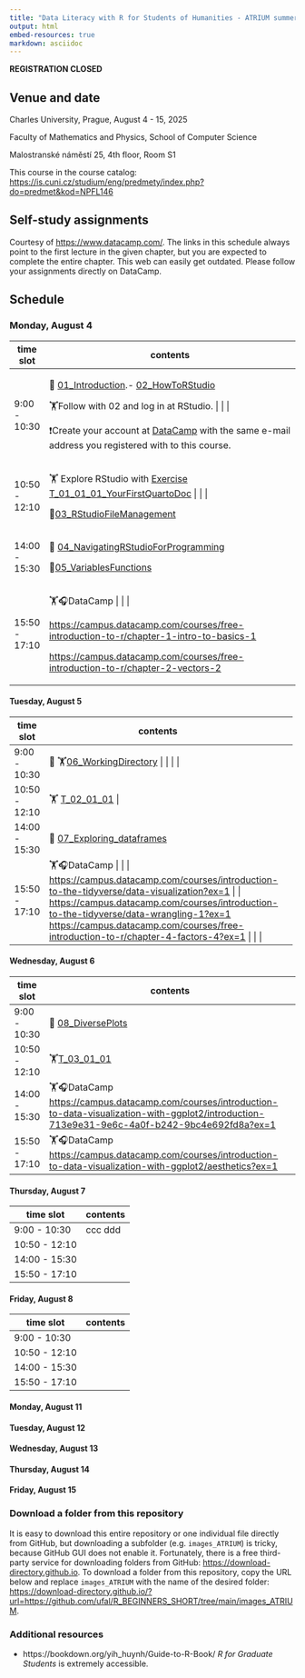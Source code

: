 ```yaml
---
title: "Data Literacy with R for Students of Humanities - ATRIUM summer school"
output: html
embed-resources: true
markdown: asciidoc
---
```


**REGISTRATION CLOSED**

## Venue and date

Charles University, Prague, August 4 - 15, 2025

Faculty of Mathematics and Physics, School of Computer Science

Malostranské náměstí 25, 4th floor, Room S1

This course in the course catalog: <https://is.cuni.cz/studium/eng/predmety/index.php?do=predmet&kod=NPFL146>

## Self-study assignments

Courtesy of <https://www.datacamp.com/>. The links in this schedule always point to the first lecture in the given chapter, but you are expected to complete the entire chapter. This web can easily get outdated. Please follow your assignments directly on DataCamp.

## Schedule

### Monday, August 4

+---------------+------------------------------------------------------------------------------------------------------------------------------------------------------------------------+
| time slot     | contents                                                                                                                                                               |
+===============+========================================================================================================================================================================+
| 9:00 - 10:30  | 🧭 [01_Introduction](https://ufal.github.io/R_BEGINNERS_SHORT/01_Introduction.html).- [02_HowToRStudio](https://ufal.github.io/R_BEGINNERS_SHORT/02_HowToRStudio.html) |
|               |                                                                                                                                                                        |
|               | 🏋️Follow with 02 and log in at RStudio. \| \|                                                                                                                          |
|               |                                                                                                                                                                        |
|               | ❗Create your account at [DataCamp](%5Bhttps://www.datacamp.com/users/sign_up%5D(#0)) with the same e-mail address you registered with to this course.                 |
+---------------+------------------------------------------------------------------------------------------------------------------------------------------------------------------------+
| 10:50 - 12:10 | 🏋️ Explore RStudio with [Exercise T_01_01_01_YourFirstQuartoDoc](https://ufal.github.io/R_BEGINNERS_SHORT/EXERCISES/T_01_01_01_YourFirstQuartoDoc.html) \| \|          |
|               |                                                                                                                                                                        |
|               | 🧭[03_RStudioFileManagement](https://ufal.github.io/R_BEGINNERS_SHORT/03_RStudioFileManagement.html)                                                                   |
+---------------+------------------------------------------------------------------------------------------------------------------------------------------------------------------------+
| 14:00 - 15:30 | 🧭 [04_NavigatingRStudioForProgramming](https://ufal.github.io/R_BEGINNERS_SHORT/04_NavigatingRStudioForProgramming.html)                                              |
|               |                                                                                                                                                                        |
|               | 🧭[05_VariablesFunctions](https://ufal.github.io/R_BEGINNERS_SHORT/05_VariablesFunctions.html)                                                                         |
+---------------+------------------------------------------------------------------------------------------------------------------------------------------------------------------------+
| 15:50 - 17:10 | 🏋️🎧DataCamp \| \|                                                                                                                                                     |
|               |                                                                                                                                                                        |
|               | <https://campus.datacamp.com/courses/free-introduction-to-r/chapter-1-intro-to-basics-1>                                                                               |
|               |                                                                                                                                                                        |
|               | <https://campus.datacamp.com/courses/free-introduction-to-r/chapter-2-vectors-2>                                                                                       |
+---------------+------------------------------------------------------------------------------------------------------------------------------------------------------------------------+

#### Tuesday, August 5

+---------------+------------------------------------------------------------------------------------------------------------------------------------------------------------------------------------------------------------------------------------------------------------------------------------------------------------+-------+
| time slot     | contents                                                                                                                                                                                                                                                                                                   |       |
+===============+============================================================================================================================================================================================================================================================================================================+=======+
| 9:00 - 10:30  | 🧭 🏋️[06_WorkingDirectory](#0) \| \|                                                                                                                                                                                                                                                                       |       |
+---------------+------------------------------------------------------------------------------------------------------------------------------------------------------------------------------------------------------------------------------------------------------------------------------------------------------------+-------+
| 10:50 - 12:10 | 🏋 ️[T_02_01_01](https://ufal.github.io/R_BEGINNERS_SHORT/EXERCISES/T_02_01_01.html) \|                                                                                                                                                                                                                      |       |
+---------------+------------------------------------------------------------------------------------------------------------------------------------------------------------------------------------------------------------------------------------------------------------------------------------------------------------+-------+
| 14:00 - 15:30 | 🧭 [07_Exploring_dataframes](https://ufal.github.io/R_BEGINNERS_SHORT/07_Exploring_dataframes.html)                                                                                                                                                                                                        |       |
+---------------+------------------------------------------------------------------------------------------------------------------------------------------------------------------------------------------------------------------------------------------------------------------------------------------------------------+-------+
| 15:50 - 17:10 | 🏋️🎧DataCamp \| \| \| <https://campus.datacamp.com/courses/introduction-to-the-tidyverse/data-visualization?ex=1> \| \| <https://campus.datacamp.com/courses/introduction-to-the-tidyverse/data-wrangling-1?ex=1> <https://campus.datacamp.com/courses/free-introduction-to-r/chapter-4-factors-4?ex=1> \| |       |
+---------------+------------------------------------------------------------------------------------------------------------------------------------------------------------------------------------------------------------------------------------------------------------------------------------------------------------+-------+

#### Wednesday, August 6


| time slot      | contents                                                                                                                                     |
|----------------|----------------------------------------------------------------------------------------------------------------------------------------------|
| 9:00 - 10:30   |🧭 [08_DiversePlots](https://ufal.github.io/R_BEGINNERS_SHORT/08_DiversePlots.html)                                                        |
| 10:50 - 12:10  |🏋[T_03_01_01](https://ufal.github.io/R_BEGINNERS_SHORT/EXERCISES/T_03_01_01.html)                                                            |
| 14:00 - 15:30  |🏋️🎧DataCamp <https://campus.datacamp.com/courses/introduction-to-data-visualization-with-ggplot2/introduction-713e9e31-9e6c-4a0f-b242-9bc4e692fd8a?ex=1>   |
| 15:50 - 17:10  |🏋️🎧DataCamp    <https://campus.datacamp.com/courses/introduction-to-data-visualization-with-ggplot2/aesthetics?ex=1>              |

#### Thursday, August 7  

| time slot     | contents |
|---------------|----------|
| 9:00 - 10:30  |  ccc  ddd      |
| 10:50 - 12:10 |          |
| 14:00 - 15:30 |          |
| 15:50 - 17:10 |          |

#### Friday, August 8

| time slot     | contents |
|---------------|----------|
| 9:00 - 10:30  |          |
| 10:50 - 12:10 |          |
| 14:00 - 15:30 |          |
| 15:50 - 17:10 |          |

#### Monday, August 11

#### Tuesday, August 12

#### Wednesday, August 13

#### Thursday, August 14

#### Friday, August 15

### Download a folder from this repository

It is easy to download this entire repository or one individual file directly from GitHub, but downloading a subfolder (e.g. `images_ATRIUM`) is tricky, because GitHub GUI does not enable it. Fortunately, there is a free third-party service for downloading folders from GitHub: <https://download-directory.github.io>. To download a folder from this repository, copy the URL below and replace `images_ATRIUM` with the name of the desired folder: <https://download-directory.github.io/?url=https://github.com/ufal/R_BEGINNERS_SHORT/tree/main/images_ATRIUM>.

### Additional resources

-   https://bookdown.org/yih_huynh/Guide-to-R-Book/ *R for Graduate Students* is extremely accessible.
